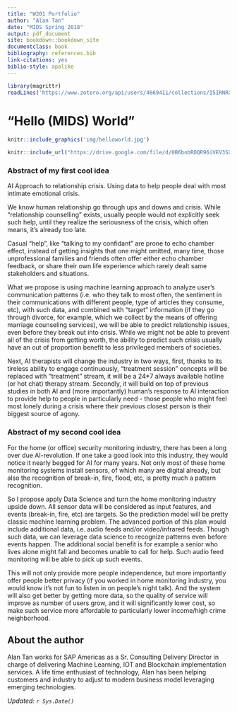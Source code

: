 ```yaml
---
title: "W201 Portfolio"
author: "Alan Tan"
date: "MIDS Spring 2018"
output: pdf_document
site: bookdown::bookdown_site
documentclass: book
bibliography: references.bib
link-citations: yes
biblio-style: apalike
---
```


<!-- This won't be displayed but it will initialize your R session. Add any R libraries you need here. -->
```r
library(magrittr)
readLines('https://www.zotero.org/api/users/4669411/collections/I5IRNRX3/items/top?limit=25&format=bibtex&key=3op5rlAnANkSIpIZVN1qsD9P&v=1') %>% writeLines('references.bib')
```


# "Hello (MIDS) World"  {-}

<!-- You can include images saved within your repo... -->
```r
knitr::include_graphics('img/helloworld.jpg')
```



<!-- Below this line is just examples of how you can embed video from Google Drive. First you have to enable sharing, then just get the object ID which is that long string between d/ and /preview and will also be appended to any sharing link you generate for your video. -->
<p>
```r
knitr::include_url("https://drive.google.com/file/d/0B6bobRDQR96iVEV3SXJJal9CczQ/preview")
```

### Abstract of my first cool idea {-}


AI Approach to relationship crisis. 
Using data to help people deal with most intimate emotional crisis.

We know human relationship go through ups and downs and crisis.  While "relationship counselling" exists, usually people would not explicitly seek such help, until they realize the seriousness of the crisis, which often means, it's already too late. 

Casual "help", like "talking to my confidant" are prone to echo chamber effect, instead of getting insights that one might omitted, many time, those unprofessional families and friends often offer either echo chamber feedback, or share their own life experience which rarely dealt same stakeholders and situations. 

What we propose is using machine learning approach to analyze user's communication patterns (i.e. who they talk to most often, the sentiment in their communications with different people, type of articles they consume, etc), with such data, and combined with "target" information (if they go through divorce, for example, which we collect by the means of offering marriage counseling services), we will be able to predict relationship issues, even before they break out into crisis.  While we might not be able to prevent all of the crisis from getting worth, the ability to predict such crisis usually have an out of proportion benefit to less privileged members of societies. 

Next, AI therapists will change the industry in two ways, first, thanks to its tireless ability to engage continuously, "treatment session" concepts will be replaced with "treatment" stream, it will be a 24*7 always available hotline (or hot chat) therapy stream.  Secondly, it will build on top of previous studies in both AI and (more importantly) human's response to AI interaction to provide help to people in particularly need - those people who might feel most lonely during a crisis where their previous closest person is their biggest source of agony.

### Abstract of my second cool idea {-}

For the home (or office) security monitoring industry, there has been a long over due AI-revolution.  If one take a good look into this industry, they would notice it nearly begged for AI for many years. 
Not only most of these home monitoring systems install sensors, of which many are digital already, but also the recognition of break-in, fire, flood, etc, is pretty much a pattern recognition. 

So I propose apply Data Science and turn the home monitoring industry upside down.  All sensor data will be considered as input features, and events (break-in, fire, etc) are targets.  So the prediction model will be pretty classic machine learning problem.  The advanced portion of this plan would include additional data, i.e. audio feeds and/or video/infrared feeds.  Though such data, we can leverage data science to recognize patterns even before events happen.  The additional social benefit is for example a senior who lives alone might fall and becomes unable to call for help. Such audio feed monitoring will be able to pick up such events.  

This will not only provide more people independence, but more importantly offer people better privacy (if you worked in home monitoring industry, you would know it's not fun to listen in on people's night talk). 
And the system will also get better by getting more data, so the quality of service will improve as number of users grow, and it will significantly lower cost, so make such service more affordable to particularly lower income/high crime neighborhood. 



## About the author {-}

Alan Tan works for SAP Americas as a Sr. Consulting Delivery Director in charge of delivering Machine Learning, IOT and Blockchain implementation services.  A life time enthusiast of technology, Alan has been helping customers and industry to adjust to modern business model leveraging emerging technologies. 

*Updated: `r Sys.Date()`*
